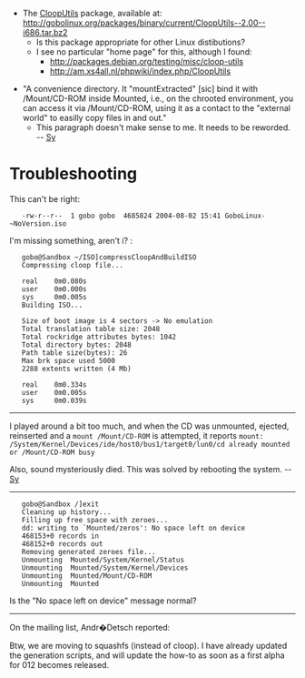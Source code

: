 
* The [[CloopUtils]] package, available at:  http://gobolinux.org/packages/binary/current/CloopUtils--2.00--i686.tar.bz2
** Is this package appropriate for other Linux distibutions?
** I see no particular "home page" for this, although I found:
*** http://packages.debian.org/testing/misc/cloop-utils
*** http://am.xs4all.nl/phpwiki/index.php/CloopUtils

* "A convenience directory. It "mountExtracted" [sic] bind it with /Mount/CD-ROM inside Mounted, i.e., on the chrooted environment, you can access it via /Mount/CD-ROM, using it as a contact to the "external world" to easilly copy files in and out."
** This paragraph doesn't make sense to me.  It needs to be reworded. -- [[Sy]]


=  Troubleshooting =

This can't be right:


    -rw-r--r--  1 gobo gobo  4685824 2004-08-02 15:41 GoboLinux-~NoVersion.iso 


I'm missing something, aren't i? :


    gobo@Sandbox ~/ISO]compressCloopAndBuildISO 
    Compressing cloop file... 
     
    real    0m0.080s 
    user    0m0.000s 
    sys     0m0.005s 
    Building ISO... 
     
    Size of boot image is 4 sectors -> No emulation 
    Total translation table size: 2048 
    Total rockridge attributes bytes: 1042 
    Total directory bytes: 2048 
    Path table size(bytes): 26 
    Max brk space used 5000 
    2288 extents written (4 Mb) 
     
    real    0m0.334s 
    user    0m0.005s 
    sys     0m0.039s 


----

I played around a bit too much, and when the CD was unmounted, ejected, reinserted and a <code>mount /Mount/CD-ROM</code> is attempted, it reports
<code>mount: /System/Kernel/Devices/ide/host0/bus1/target0/lun0/cd already mounted or /Mount/CD-ROM busy</code>

Also, sound mysteriously died.  This was solved by rebooting the system. -- [[Sy]]

----


    gobo@Sandbox /]exit 
    Cleaning up history... 
    Filling up free space with zeroes... 
    dd: writing to `Mounted/zeros': No space left on device 
    468153+0 records in 
    468152+0 records out 
    Removing generated zeroes file... 
    Unmounting  Mounted/System/Kernel/Status 
    Unmounting  Mounted/System/Kernel/Devices 
    Unmounting  Mounted/Mount/CD-ROM 
    Unmounting  Mounted 


Is the "No space left on device" message normal?

----

On the mailing list, Andr�Detsch reported:

Btw, we are moving to squashfs (instead of cloop). I have already updated the
generation scripts, and will update the how-to as soon as a first alpha for
012 becomes released.
